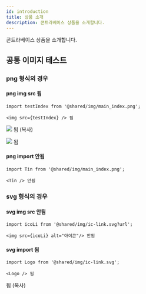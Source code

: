 ```yaml
---
id: introduction
title: 상품 소개
description: 콘트라베이스 상품을 소개합니다. 
---
```


콘트라베이스 상품을 소개합니다.

## 공통 이미지 테스트

### png 형식의 경우


#### png img src 됨

```
import testIndex from '@shared/img/main_index.png';

<img src={testIndex} /> 됨
```


<img src={testIndex} /> 됨 (복사)


<img src={testIm} /> 됨


#### png import 안됨

```
import Tin from '@shared/img/main_index.png';

<Tin /> 안됨
```


### svg 형식의 경우 

#### svg img src 안됨

```
import icoLi from '@shared/img/ic-link.svg?url';

<img src={icoLi} alt="아이콘"/> 안됨
```


#### svg import 됨

```
import Logo from '@shared/img/ic-link.svg';

<Logo /> 됨
```


<Logo /> 됨 (복사)
